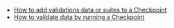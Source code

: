 
* [How to add validations data or suites to a Checkpoint](../../../../guides/validation/checkpoints/how_to_add_validations_data_or_suites_to_a_checkpoint.md)
* [How to validate data by running a Checkpoint](../../../../guides/validation/checkpoints/how_to_create_a_new_checkpoint.md)